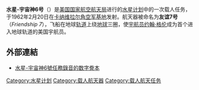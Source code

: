 {{primarysources|time=2011-01-14T16:07:12+00:00}}
{{noteTA
|G1=Aero
}}
{{Infobox spaceflight
| operator           = [[美国国家航空航天局|美国国家航空航天局]]
| name               = 水星-宇宙神6号
| insignia           = Friendship 7 insignia.jpg
| crew_callsign      = 友谊7号
| crew_size          = 1
| launch_date        = 1962年2月20日<br />14:47:39 {{lang|en|[[UTC|UTC]]}}
| launch_site        = 佛罗里达州[[卡纳维拉尔角空军基地|卡纳维拉尔角空军基地]]
| apsis              = 地
| orbit_reference    = [[地心轨道|地心轨道]]
| orbit_regime       = [[近地轨道|近地轨道]]
| orbit_apoapsis     = 265千米
| orbit_period       = 88.5分钟
| orbit_inclination  = 32.5°
| landing_date       = 1962年2月20日<br />19:43:02 {{lang|en|UTC}}
| mission_duration   = 4小时55分23秒
| orbits_completed   = 3
| launch_mass        = {{convert|2981|lb|kg}}
| distance_travelled = 121794千米
| crew_photo         = Mercury 6, John H Glenn Jr.jpg
| crew_photo_caption = 约翰·格伦
| programme          = [[水星计划|水星计划]]
| previous_mission   = [[Image:Mercury_insignia.jpg|32px]] [[水星-宇宙神5号|水星-宇宙神5号]]
| next_mission       = [[Image:Aurora_7_insignia_proper.jpg|34px]] [[水星-宇宙神7号|水星-宇宙神7号]]|
}}

'''水星-宇宙神6号'''（{{lang-en|Mercury-Atlas 6}}）是[[美国国家航空航天局|美国国家航空航天局]]进行的[[水星计划|水星计划]]中的一次载人任务，于1962年2月20日在[[卡纳维拉尔角空军基地|卡纳维拉尔角空军基地]]发射。航天器被命名为'''友谊7号'''（''Friendship 7''），飞船在地球[[轨道|轨道]]上绕[[地球|地球]]三圈，使[[宇航员|宇航员]][[约翰·格伦|约翰·格伦]]成为首个进入地球轨道的美国宇航员。

== 外部連結 ==
*[http://mercury6.spacelog.org/ 水星-宇宙神6號任務錄音的数字誊本] {{Wayback|url=http://mercury6.spacelog.org/ |date=20101206111841 }}{{en}}

{{水星计划}}
{{美国航空航天局太空计划}}
[[Category:水星计划|Category:水星计划]]
[[Category:载人航天器|Category:载人航天器]]
[[Category:载人航天任务|Category:载人航天任务]]